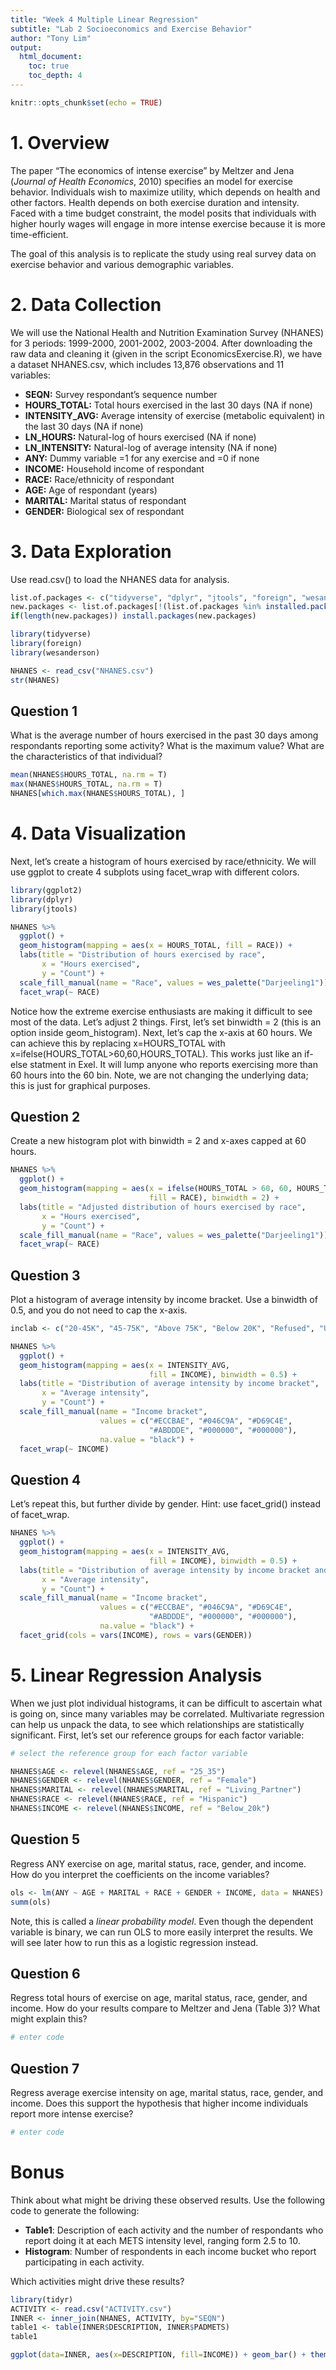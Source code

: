 ```yaml
---
title: "Week 4 Multiple Linear Regression"
subtitle: "Lab 2 Socioeconomics and Exercise Behavior"
author: "Tony Lim"
output:
  html_document:
    toc: true
    toc_depth: 4
---
```


```r
knitr::opts_chunk$set(echo = TRUE)
```

# 1. Overview

The paper "The economics of intense exercise" by Meltzer and Jena (*Journal of Health Economics*, 2010) specifies an model for exercise behavior. Individuals wish to maximize utility, which depends on health and other factors. Health depends on both exercise duration and intensity. Faced with a time budget constraint, the model posits that individuals with higher hourly wages will engage in more intense exercise because it is more time-efficient.

The goal of this analysis is to replicate the study using real survey data on exercise behavior and various demographic variables.

# 2. Data Collection

We will use the National Health and Nutrition Examination Survey (NHANES) for 3 periods: 1999-2000, 2001-2002, 2003-2004. After downloading the raw data and cleaning it (given in the script EconomicsExercise.R), we have a dataset NHANES.csv, which includes 13,876 observations and 11 variables:

* **SEQN:**          Survey respondant's sequence number
* **HOURS_TOTAL:**   Total hours exercised in the last 30 days (NA if none)
* **INTENSITY_AVG:** Average intensity of exercise (metabolic equivalent) in the last 30 days (NA if none)
* **LN_HOURS:**      Natural-log of hours exercised (NA if none)
* **LN_INTENSITY:**  Natural-log of average intensity (NA if none)
* **ANY:**           Dummy variable =1 for any exercise and =0 if none
* **INCOME:**        Household income of respondant
* **RACE:**          Race/ethnicity of respondant
* **AGE:**           Age of respondant (years)
* **MARITAL:**       Marital status of respondant
* **GENDER:**        Biological sex of respondant

# 3. Data Exploration

Use read.csv() to load the NHANES data for analysis.

```r
list.of.packages <- c("tidyverse", "dplyr", "jtools", "foreign", "wesanderson")
new.packages <- list.of.packages[!(list.of.packages %in% installed.packages()[,"Package"])]
if(length(new.packages)) install.packages(new.packages)

library(tidyverse)
library(foreign)
library(wesanderson)

NHANES <- read_csv("NHANES.csv")
str(NHANES)
```

## Question 1

What is the average number of hours exercised in the past 30 days among respondants reporting some activity? What is the maximum value? What are the characteristics of that individual?

```r
mean(NHANES$HOURS_TOTAL, na.rm = T)
max(NHANES$HOURS_TOTAL, na.rm = T)
NHANES[which.max(NHANES$HOURS_TOTAL), ]
```

# 4. Data Visualization

Next, let's create a histogram of hours exercised by race/ethnicity. We will use ggplot to create 4 subplots using facet_wrap with different colors.

```r
library(ggplot2)
library(dplyr)
library(jtools)

NHANES %>%
  ggplot() +
  geom_histogram(mapping = aes(x = HOURS_TOTAL, fill = RACE)) + 
  labs(title = "Distribution of hours exercised by race",
       x = "Hours exercised",
       y = "Count") +
  scale_fill_manual(name = "Race", values = wes_palette("Darjeeling1")) +
  facet_wrap(~ RACE)
```

Notice how the extreme exercise enthusiasts are making it difficult to see most of the data. Let's adjust 2 things. First, let's set binwidth = 2 (this is an option inside geom_histogram). Next, let's cap the x-axis at 60 hours. We can achieve this by replacing x=HOURS_TOTAL with x=ifelse(HOURS_TOTAL>60,60,HOURS_TOTAL). This works just like an if-else statment in Exel. It will lump anyone who reports exercising more than 60 hours into the 60 bin. Note, we are not changing the underlying data; this is just for graphical purposes.

## Question 2
Create a new histogram plot with binwidth = 2 and x-axes capped at 60 hours.

```r
NHANES %>%
  ggplot() +
  geom_histogram(mapping = aes(x = ifelse(HOURS_TOTAL > 60, 60, HOURS_TOTAL), 
                               fill = RACE), binwidth = 2) + 
  labs(title = "Adjusted distribution of hours exercised by race",
       x = "Hours exercised",
       y = "Count") +
  scale_fill_manual(name = "Race", values = wes_palette("Darjeeling1")) +
  facet_wrap(~ RACE)
```

## Question 3

Plot a histogram of average intensity by income bracket. Use a binwidth of 0.5, and you do not need to cap the x-axis.

```r
inclab <- c("20-45K", "45-75K", "Above 75K", "Below 20K", "Refused", "Unsure", "NA")

NHANES %>%
  ggplot() +
  geom_histogram(mapping = aes(x = INTENSITY_AVG, 
                               fill = INCOME), binwidth = 0.5) + 
  labs(title = "Distribution of average intensity by income bracket",
       x = "Average intensity",
       y = "Count") +
  scale_fill_manual(name = "Income bracket", 
                    values = c("#ECCBAE", "#046C9A", "#D69C4E", 
                               "#ABDDDE", "#000000", "#000000"),
                    na.value = "black") +
  facet_wrap(~ INCOME)
```

## Question 4

Let's repeat this, but further divide by gender. Hint: use facet_grid() instead of facet_wrap.

```r
NHANES %>%
  ggplot() +
  geom_histogram(mapping = aes(x = INTENSITY_AVG, 
                               fill = INCOME), binwidth = 0.5) + 
  labs(title = "Distribution of average intensity by income bracket and gender",
       x = "Average intensity",
       y = "Count") +
  scale_fill_manual(name = "Income bracket", 
                    values = c("#ECCBAE", "#046C9A", "#D69C4E",
                               "#ABDDDE", "#000000", "#000000"),
                    na.value = "black") +
  facet_grid(cols = vars(INCOME), rows = vars(GENDER))
```

# 5. Linear Regression Analysis

When we just plot individual histograms, it can be difficult to ascertain what is going on, since many variables may be correlated. Multivariate regression can help us unpack the data, to see which relationships are statistically significant. First, let's set our reference groups for each factor variable:

```r
# select the reference group for each factor variable

NHANES$AGE <- relevel(NHANES$AGE, ref = "25_35")
NHANES$GENDER <- relevel(NHANES$GENDER, ref = "Female")
NHANES$MARITAL <- relevel(NHANES$MARITAL, ref = "Living_Partner")
NHANES$RACE <- relevel(NHANES$RACE, ref = "Hispanic")
NHANES$INCOME <- relevel(NHANES$INCOME, ref = "Below_20k")
```

## Question 5

Regress ANY exercise on age, marital status, race, gender, and income. How do you interpret the coefficients on the income variables?

```r
ols <- lm(ANY ~ AGE + MARITAL + RACE + GENDER + INCOME, data = NHANES)
summ(ols)
```

Note, this is called a *linear probability model*. Even though the dependent variable is binary, we can run OLS to more easily interpret the results. We will see later how to run this as a logistic regression instead.

## Question 6

Regress total hours of exercise on age, marital status, race, gender, and income. How do your results compare to Meltzer and Jena (Table 3)? What might explain this?

```r
# enter code
```

## Question 7

Regress average exercise intensity on age, marital status, race, gender, and income. Does this support the hypothesis that higher income individuals report more intense exercise?

```r
# enter code
```

# Bonus

Think about what might be driving these observed results. Use the following code to generate the following:

* **Table1**: Description of each activity and the number of respondants who report doing it at each METS intensity level, ranging form 2.5 to 10.
* **Histogram**: Number of respondents in each income bucket who report participating in each activity.

Which activities might drive these results?

```r
library(tidyr)
ACTIVITY <- read.csv("ACTIVITY.csv")
INNER <- inner_join(NHANES, ACTIVITY, by="SEQN")
table1 <- table(INNER$DESCRIPTION, INNER$PADMETS)
table1
```

```r
ggplot(data=INNER, aes(x=DESCRIPTION, fill=INCOME)) + geom_bar() + theme(axis.text.x = element_text(angle = 90, hjust = 1, vjust = 0.5))
```
